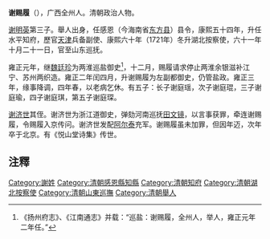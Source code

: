 '''谢赐履'''（{{bd|?||?|}}），广西全州人。清朝政治人物。

[[谢明英|谢明英]]第三子。舉人出身，任感恩（今海南省[[东方县|东方县]]）县令，康熙五十四年，升任水平知府，歷官[[天津|天津]]兵备副使、康熙六十年（1721年）冬升湖北按察使，六十一年十月二十一日，官至山东巡抚。

雍正元年，继[[魏廷珍|魏廷珍]]为两淮巡盐御史<ref>《扬州府志》、《江南通志》并载：“巡盐：谢赐履，全州人，举人，雍正元年二年任。”</ref>，十二月，赐履请求停止两淮余银滋补江宁、苏州两织造。雍正二年闰四月，升谢赐履为左副都御史，仍管盐政。雍正三年，缘事降调，四年春，以老病乞休。有五子：长子谢庭瑶，次子谢庭琨，三子谢庭瑜，四子谢庭琪，第五子谢庭琛。

[[谢济世|谢济世]]其侄。谢济世为浙江道御史，弹劾河南巡抚[[田文镜|田文镜]]，以言事获罪，牵连谢赐履，令赐履入京传问。谢济世发配[[阿尔泰|阿尔泰]]充军。谢赐履虽未加罪，但因年迈，次年卒于北京。有《悦山堂诗集》传世。

==注釋==
{{reflist}}

{{清朝人物小作品}}

{{DEFAULTSORT:Xie谢}}
[[Category:謝姓|Category:謝姓]]
[[Category:清朝感恩縣知縣|Category:清朝感恩縣知縣]]
[[Category:清朝知府|Category:清朝知府]]
[[Category:清朝湖北按察使|Category:清朝湖北按察使]]
[[Category:清朝山東巡撫|Category:清朝山東巡撫]]
[[Category:清朝舉人|Category:清朝舉人]]